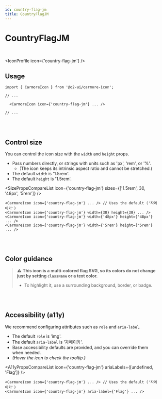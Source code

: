```yaml
---
id: country-flag-jm
title: CountryFlagJM
---
```




# CountryFlagJM

<br />

<IconProfile icon={'country-flag-jm'} />

## Usage

```tsx
import { CarmoreIcon } from '@o2-ui/carmore-icon';

// ...

  <CarmoreIcon icon={'country-flag-jm'} ... />

// ...
```

<br />
<br />

## Control size

You can control the icon size with the `width` and `height` props.

- Pass numbers directly, or strings with units such as 'px', 'rem', or '%'.
  - (The icon keeps its intrinsic aspect ratio and cannot be stretched.)
- The default `width` is '1.5rem'.
- The default `height` is '1.5rem'.

<SizePropsCompareList icon={'country-flag-jm'} sizes={['1.5rem', 30, '48px', '5rem']} />

```tsx
<CarmoreIcon icon={'country-flag-jm'} ... /> // Uses the default ('자메이카')
<CarmoreIcon icon={'country-flag-jm'} width={30} height={30} ... />
<CarmoreIcon icon={'country-flag-jm'} width={'48px'} height={'48px'} ... />
<CarmoreIcon icon={'country-flag-jm'} width={'5rem'} height={'5rem'} ... />
```

<br />
<br />

## Color guidance

> ⚠️ <b>This icon is a multi-colored flag SVG, so its colors do not change just by setting `className` or a text color.</b>
>
> - To highlight it, use a surrounding background, border, or badge.

<br />
<br />

## Accessibility (a11y)

We recommend configuring attributes such as `role` and `aria-label`.

- The default `role` is 'img'.
- The default `aria-label` is '자메이카'.
- Base accessibility defaults are provided, and you can override them when needed.
- _(Hover the icon to check the tooltip.)_

<A11yPropsCompareList icon={'country-flag-jm'} ariaLabels={[undefined, 'Flag']} />

```tsx
<CarmoreIcon icon={'country-flag-jm'} ... /> // Uses the default ('자메이카')
<CarmoreIcon icon={'country-flag-jm'} aria-label={'Flag'} ... />
```
